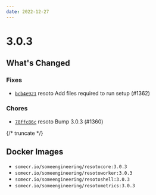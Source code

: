 ```yaml
---
date: 2022-12-27
---
```


# 3.0.3

## What's Changed

### Fixes

- [`bcb4e921`](https://github.com/someengineering/resoto/commit/bcb4e921) <span class="badge badge--secondary">resoto</span> Add files required to run setup (#1362)

### Chores

- [`78ffc86c`](https://github.com/someengineering/resoto/commit/78ffc86c) <span class="badge badge--secondary">resoto</span> Bump 3.0.3 (#1360)

{/* truncate */}

## Docker Images

- `somecr.io/someengineering/resotocore:3.0.3`
- `somecr.io/someengineering/resotoworker:3.0.3`
- `somecr.io/someengineering/resotoshell:3.0.3`
- `somecr.io/someengineering/resotometrics:3.0.3`
